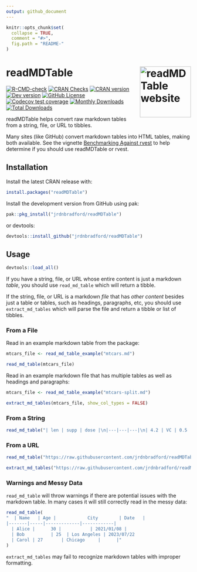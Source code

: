 ```yaml
---
output: github_document
---
```


```r
knitr::opts_chunk$set(
  collapse = TRUE,
  comment = "#>",
  fig.path = "README-"
)
```

# readMDTable <a href="https://jrdnbradford.github.io/readMDTable/"><img src="man/figures/logo.png" align="right" height="139" alt="readMDTable website" /></a>

<!-- badges: start -->
[![R-CMD-check](https://github.com/jrdnbradford/readMDTable/actions/workflows/R-CMD-check.yaml/badge.svg)](https://github.com/jrdnbradford/readMDTable/actions/workflows/R-CMD-check.yaml)
[![CRAN Checks](https://badges.cranchecks.info/summary/readMDTable.svg?label=CRAN%20Status)](https://cran.r-project.org/web/checks/check_results_readMDTable.html)
[![CRAN version](https://img.shields.io/cran/v/readMDTable?logo=R&label=CRAN%20Version)](https://CRAN.R-project.org/package=readMDTable)
[![Dev version](https://img.shields.io/github/r-package/v/jrdnbradford/readMDTable/main?label=Dev%20Version&logo=github&labelColor=3e474f&logoColor=959da5)](https://github.com/jrdnbradford/readMDTable)
[![GitHub License](https://img.shields.io/github/license/jrdnbradford/readMDTable?logo=GNU&label=License)](https://www.gnu.org/licenses/gpl-3.0)
[![Codecov test coverage](https://codecov.io/gh/jrdnbradford/readMDTable/graph/badge.svg)](https://app.codecov.io/gh/jrdnbradford/readMDTable)
[![Monthly Downloads](https://cranlogs.r-pkg.org/badges/readMDTable?color=ff69b4)](https://CRAN.R-project.org/package=readMDTable)
[![Total Downloads](https://cranlogs.r-pkg.org/badges/grand-total/readMDTable?color=ff69b4)](https://CRAN.R-project.org/package=readMDTable)
<!-- badges: end -->

readMDTable helps convert raw markdown tables from a string, file, or URL to tibbles. 

Many sites (like GitHub) convert markdown tables into HTML tables, making both available. See the vignette [Benchmarking Against rvest](https://jrdnbradford.github.io/readMDTable/articles/rvest-benchmarks.html) to help determine if you should use readMDTable or rvest.

## Installation

Install the latest CRAN release with:
```r
install.packages("readMDTable")
```

Install the development version from GitHub using pak:
```r
pak::pkg_install("jrdnbradford/readMDTable")
```

or devtools:
```r
devtools::install_github("jrdnbradford/readMDTable")
```

## Usage
```r
devtools::load_all()
```

If you have a string, file, or URL whose entire content is just a markdown *table*, you should use `read_md_table` which will return a tibble. 

If the string, file, or URL is a markdown *file* that has *other content* besides just a table or tables, such as headings, paragraphs, etc, you should use `extract_md_tables` which will parse the file and return a tibble or list of tibbles.

### From a File
Read in an example markdown table from the package:
```r
mtcars_file <- read_md_table_example("mtcars.md")

read_md_table(mtcars_file)
```

Read in an example markdown file that has multiple tables as well as headings and paragraphs:
```r
mtcars_file <- read_md_table_example("mtcars-split.md")

extract_md_tables(mtcars_file, show_col_types = FALSE)
```

### From a String
```r
read_md_table("| len | supp | dose |\n|---|---|---|\n| 4.2 | VC | 0.5 |")
```

### From a URL
```r
read_md_table("https://raw.githubusercontent.com/jrdnbradford/readMDTable/main/inst/extdata/iris.md")
```
```r
extract_md_tables("https://raw.githubusercontent.com/jrdnbradford/readMDTable/main/inst/extdata/ToothGrowth.md")
```

### Warnings and Messy Data
`read_md_table` will throw warnings if there are potential issues with the markdown table. In many cases it will still correctly read in the messy data:
```r
read_md_table(
"  | Name   | Age |            City        | Date   |
|-------|-----|-------------|------------|
  | Alice |      30 |           | 2021/01/08 |
  | Bob          | 25  | Los Angeles | 2023/07/22      
  | Carol | 27       | Chicago     |      |"
)
```

`extract_md_tables` may fail to recognize markdown tables with improper formatting.
